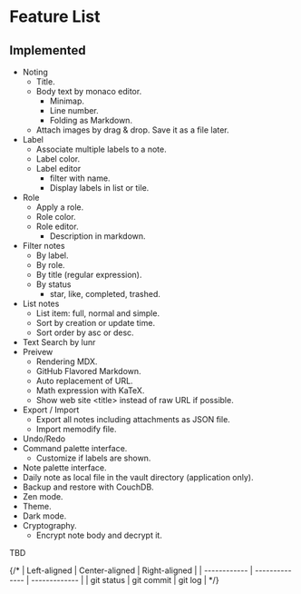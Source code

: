 # Feature List

## Implemented

- Noting
    - Title.
    - Body text by monaco editor.
        - Minimap.
        - Line number.
        - Folding as Markdown.
    - Attach images by drag & drop. Save it as a file later.
- Label
    - Associate multiple labels to a note.
    - Label color.
    - Label editor
        - filter with name.
        - Display labels in list or tile.
- Role
    - Apply a role.
    - Role color.
    - Role editor.
        - Description in markdown.
- Filter notes
    - By label.
    - By role.
    - By title (regular expression).
    - By status
        - star, like, completed, trashed.
- List notes
    - List item: full, normal and simple.
    - Sort by creation or update time.
    - Sort order by asc or desc.
- Text Search by lunr
- Preivew
    - Rendering MDX.
    - GitHub Flavored Markdown.
    - Auto replacement of URL.
    - Math expression with KaTeX.
    - Show web site \<title> instead of raw URL if possible.
- Export / Import
    - Export all notes including attachments as JSON file.
    - Import memodify file.
- Undo/Redo
- Command palette interface.
    - Customize if labels are shown.
- Note palette interface.
- Daily note as local file in the vault directory (application only).
- Backup and restore with CouchDB.
- Zen mode.
- Theme.
- Dark mode.
- Cryptography.
    - Encrypt note body and decrypt it.

TBD

{/* | Left-aligned | Center-aligned | Right-aligned |
| ------------ | -------------- | ------------- |
| git status   | git commit     | git log       | */}
